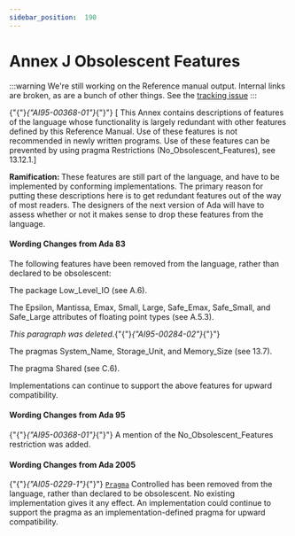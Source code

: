---
sidebar_position:  190
---

# Annex J Obsolescent Features

:::warning
We're still working on the Reference manual output.  Internal links are broken,
as are a bunch of other things.
See the [tracking issue](https://github.com/ada-lang-io/ada-lang-io/issues/20)
:::


<p>{"{"}<em>{"AI95-00368-01"}</em>{"}"} [ This Annex contains descriptions of features of the language whose functionality is largely redundant with other features defined by this Reference Manual. Use of these features is not recommended in newly written programs. Use of these features can be prevented by using pragma Restrictions (No_Obsolescent_Features), see 13.12.1.] </p>
<p><strong>Ramification: </strong>These features are still part of the language, and have to be implemented by conforming implementations. The primary reason for putting these descriptions here is to get redundant features out of the way of most readers. The designers of the next version of Ada will have to assess whether or not it makes sense to drop these features from the language. </p>

#### Wording Changes from Ada 83

<p>The following features have been removed from the language, rather than declared to be obsolescent: </p>
<p>The package Low_Level_IO (see A.6).</p>
<p>The Epsilon, Mantissa, Emax, Small, Large, Safe_Emax, Safe_Small, and Safe_Large attributes of floating point types (see A.5.3).</p>
<p><em>This paragraph was deleted.</em>{"{"}<em>{"AI95-00284-02"}</em>{"}"} </p>
<p>The pragmas System_Name, Storage_Unit, and Memory_Size (see 13.7).</p>
<p>The pragma Shared (see C.6). </p>
<p>Implementations can continue to support the above features for upward compatibility. </p>

#### Wording Changes from Ada 95

<p>{"{"}<em>{"AI95-00368-01"}</em>{"}"} A mention of the No_Obsolescent_Features restriction was added. </p>

#### Wording Changes from Ada 2005

<p>{"{"}<em>{"AI05-0229-1"}</em>{"}"} <code><a href="./AA-2.8#S0019">Pragma</a></code> Controlled has been removed from the language, rather than declared to be obsolescent. No existing implementation gives it any effect. An implementation could continue to support the pragma as an implementation-defined pragma for upward compatibility. </p>
